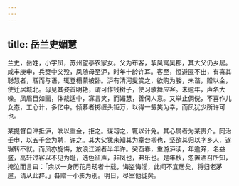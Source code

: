 ```yaml
---
---
---
```

title: 岳兰史媚慧
---



兰史，岳姓，小字凤，苏州望亭农家女。父为布客，挈凤寓吴郡，其大父仍乡居。咸丰庚申，兵燹中父殁，凤随母至沪，时年十龄许耳。客至，恒避匿不出，有喜其聪慧者，聒而与语，辄登榻蒙被卧。沪有清河叟赏之，欲购为媵，未谐，赠以金，使迁居城北。母见其姿首明艳，谓可作钱树子，使习歌舞应客。未逾年，声名大噪。凤眉目如画，体裁适中，寡言笑，而媚慧，善伺人意。又举止倜傥，不喜作儿女态，工心计，多亿中。倾慕者掷缠头钜万，以得一颦笑为幸，而凤犹少所许可也。

某提督自津抵沪，啖以重金，拒之。谋刼之，辄以计免。其心属者为某贵介。同治壬申，以五千金为聘，许之。其大父犹未知其为章台柳也，坚欲其归以字乡人，遂辗转不就。而凤亦旋悔，放浪江湖者半年许。癸酉春，重游沪渎，年逾笄，名益盛，高轩过客以不见为耻，选色征声，非凤也，弗乐也。是年秋，忽置酒召所知，掩泣而言曰：「余以一身历花月刼者十载，诲盗诲淫，此间不宜居矣，将归老茅屋，请从此辞。」各赠一小影为别。明日，尽室他徙矣。